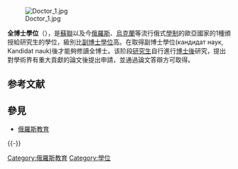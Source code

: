 {{About|直译为“科学博士”的俄制学位|被称为Doctor of Science的学位|理學博士}}

[[File:Doctor_1.jpg|thumb]]

'''全博士學位'''（{{lang-ru|'''доктор наук'''}}），是[[蘇聯|蘇聯]]以及今[[俄羅斯|俄羅斯]]、[[烏克蘭|烏克蘭]]等流行俄式[[學制|學制]]的歐亞國家的1種頒授給研究生的學位，級別比[[副博士學位|副博士學位]]高。在取得副博士學位(кандидат наук, Kandidat nauk)後才能夠修讀全博士。该阶段[[研究生|研究生]]自行進行[[博士後|博士後]]研究，提出對學術界有重大貢獻的論文後提出申請，並通過論文答辯方可取得。

== 参考文献 ==
{{Reflist}}

== 參見 ==
* [[俄羅斯教育|俄羅斯教育]]

{{-}}
{{学位}}

[[Category:俄羅斯教育|Category:俄羅斯教育]]
[[Category:學位|Category:學位]]
